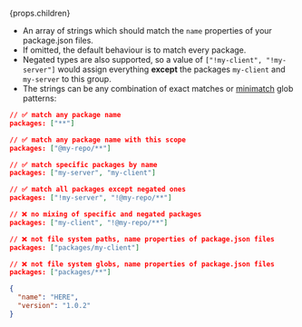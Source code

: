 
<OptionalPill>{props.children}</OptionalPill>

- An array of strings which should match the `name` properties of your package.json files.
- If omitted, the default behaviour is to match every package.
- Negated types are also supported, so a value of `["!my-client", "!my-server"]` would assign everything **except** the packages `my-client` and `my-server` to this group.
- The strings can be any combination of exact matches or [minimatch](https://github.com/isaacs/minimatch) glob patterns:

```json title="Examples of valid values"
// ✅ match any package name
packages: ["**"]

// ✅ match any package name with this scope
packages: ["@my-repo/**"]

// ✅ match specific packages by name
packages: ["my-server", "my-client"]

// ✅ match all packages except negated ones
packages: ["!my-server", "!@my-repo/**"]

// ❌ no mixing of specific and negated packages
packages: ["my-client", "!@my-repo/**"]

// ❌ not file system paths, name properties of package.json files
packages: ["packages/my-client"]

// ❌ not file system globs, name properties of package.json files
packages: ["packages/**"]
```

```json title="Where this pattern is matched against"
{
  "name": "HERE",
  "version": "1.0.2"
}
```
